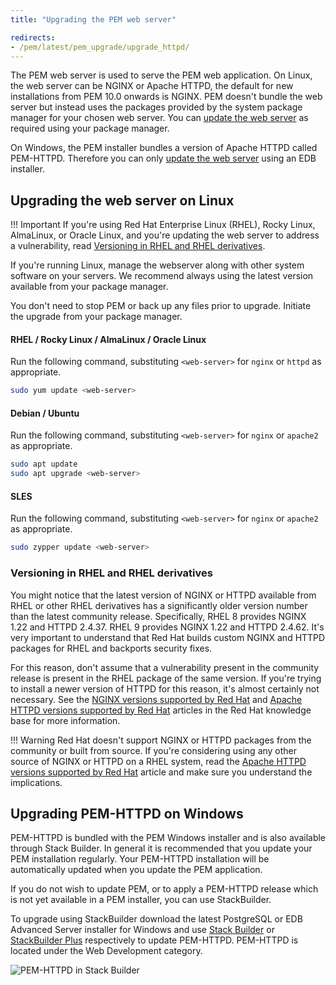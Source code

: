 ```yaml
---
title: "Upgrading the PEM web server"

redirects:
- /pem/latest/pem_upgrade/upgrade_httpd/
---
```


The PEM web server is used to serve the PEM web application. 
On Linux, the web server can be NGINX or Apache HTTPD, the default for new installations from PEM 10.0 onwards is NGINX.
PEM doesn't bundle the web server but instead uses the packages provided by the system package manager for your chosen web server.
You can [update the web server](#upgrading-the-web-server-on-linux) as required using your package manager.

On Windows, the PEM installer bundles a version of Apache HTTPD called PEM-HTTPD.
Therefore you can only [update the web server](#upgrading-pem-httpd-on-windows) using an EDB installer.

## Upgrading the web server on Linux

!!! Important
    If you're using Red Hat Enterprise Linux (RHEL), Rocky Linux, AlmaLinux, or Oracle Linux, and you're updating the web server to address a vulnerability,
    read [Versioning in RHEL and RHEL derivatives](#versioning-in-rhel-and-rhel-derivatives).

If you're running Linux, manage the webserver along with other system software on your servers. 
We recommend always using the latest version available from your package manager.

You don't need to stop PEM or back up any files prior to upgrade. Initiate the upgrade from your package manager.

#### RHEL / Rocky Linux / AlmaLinux / Oracle Linux

Run the following command, substituting `<web-server>` for `nginx` or `httpd` as appropriate.

```bash
sudo yum update <web-server>
```

#### Debian / Ubuntu

Run the following command, substituting `<web-server>` for `nginx` or `apache2` as appropriate.

```bash
sudo apt update
sudo apt upgrade <web-server>
```

#### SLES

Run the following command, substituting `<web-server>` for `nginx` or `apache2` as appropriate.

```bash
sudo zypper update <web-server>
```

### Versioning in RHEL and RHEL derivatives

You might notice that the latest version of NGINX or HTTPD available from RHEL or other RHEL derivatives has a significantly older version number than the latest community release.
Specifically, RHEL 8 provides NGINX 1.22 and HTTPD 2.4.37. RHEL 9 provides NGINX 1.22 and HTTPD 2.4.62. 
It's very important to understand that Red Hat builds custom NGINX and HTTPD packages for RHEL and backports security fixes. 

For this reason, don't assume that a vulnerability present in the community release is present in the RHEL package of the same version. 
If you're trying to install a newer version of HTTPD for this reason, it's almost certainly not necessary. 
See the [NGINX versions supported by Red Hat](https://access.redhat.com/solutions/4399931) and [Apache HTTPD versions supported by Red Hat](https://access.redhat.com/solutions/445713) articles in the Red Hat knowledge base for more information.

!!! Warning
    Red Hat doesn't support NGINX or HTTPD packages from the community or built from source. 
    If you're considering using any other source of NGINX or HTTPD on a RHEL system, read the [Apache HTTPD versions supported by Red Hat](https://access.redhat.com/solutions/445713) article and make sure you understand the implications.

## Upgrading PEM-HTTPD on Windows

PEM-HTTPD is bundled with the PEM Windows installer and is also available through Stack Builder. 
In general it is recommended that you update your PEM installation regularly. 
Your PEM-HTTPD installation will be automatically updated when you update the PEM application.

If you do not wish to update PEM, or to apply a PEM-HTTPD release which is not yet available in a PEM installer, you can use StackBuilder.

To upgrade using StackBuilder download the latest PostgreSQL or EDB Advanced Server installer for Windows and use
 [Stack Builder](/supported-open-source/postgresql/installing/using_stackbuilder/)
or [StackBuilder Plus](/epas/latest/installing/windows/installing_advanced_server_with_the_interactive_installer/using_stackbuilder_plus/) respectively to update PEM-HTTPD.
PEM-HTTPD is located under the Web Development category.

![PEM-HTTPD in Stack Builder](../images/stackbuilder_pemhttpd.png)
